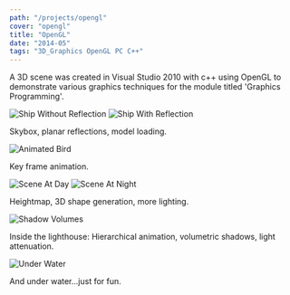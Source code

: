 ```yaml
---
path: "/projects/opengl"
cover: "opengl"
title: "OpenGL"
date: "2014-05"
tags: "3D_Graphics OpenGL PC C++"
---
```


A 3D scene was created in Visual Studio 2010 with c++ using OpenGL to demonstrate various graphics techniques for the module titled 'Graphics Programming'.

<Image alt="Ship Without Reflection" maxWidth="45%" src="/opengl/00.png"/>
<Image alt="Ship With Reflection" maxWidth="45%" src="/opengl/01.png"/>

Skybox, planar reflections, model loading.

<Image alt="Animated Bird" maxWidth="50%" src="/opengl/animation.gif"/>

Key frame animation.

<Image alt="Scene At Day" maxWidth="45%" src="/opengl/02.png"/>
<Image alt="Scene At Night" maxWidth="45%" src="/opengl/03.png"/>

Heightmap, 3D shape generation, more lighting.

<Image alt="Shadow Volumes" maxWidth="50%" src="/opengl/shadow_volumes.gif"/>

Inside the lighthouse: Hierarchical animation, volumetric shadows, light attenuation.

<Image alt="Under Water" maxWidth="50%" src="/opengl/04.png"/>

And under water...just for fun.